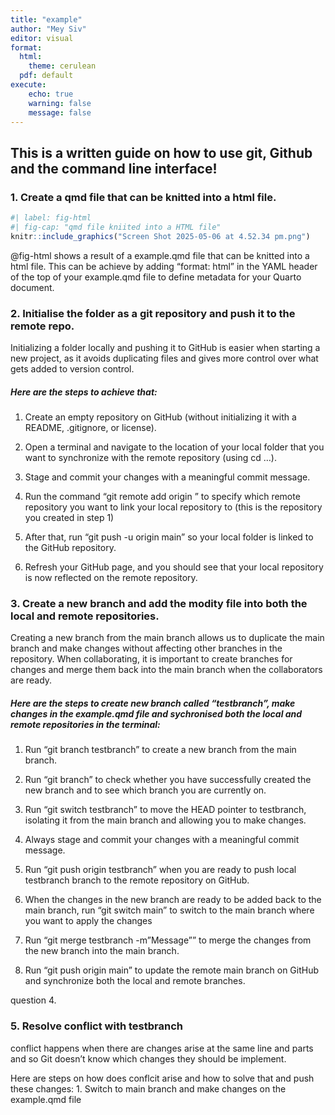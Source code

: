 ```yaml
---
title: "example"
author: "Mey Siv"
editor: visual
format: 
  html: 
    theme: cerulean
  pdf: default
execute:
    echo: true
    warning: false
    message: false
---
```


## This is a written guide on how to use git, Github and the command line interface! 

### 1. Create a qmd file that can be knitted into a html file. 
```r
#| label: fig-html
#| fig-cap: "qmd file kniited into a HTML file"
knitr::include_graphics("Screen Shot 2025-05-06 at 4.52.34 pm.png")

```
@fig-html shows a result of a example.qmd file that can be knitted into a html file. This can be achieve by adding "format: html" in the YAML header of the top of your example.qmd file to define metadata for your Quarto document.


### 2. Initialise the folder as a git repository and push it to the remote repo.
Initializing a folder locally and pushing it to GitHub is easier when starting a new project, as it avoids duplicating files and gives more control over what gets added to version control.


##### Here are the steps to achieve that:

1. Create an empty repository on GitHub (without initializing it with a README, .gitignore, or license).

2. Open a terminal and navigate to the location of your local folder that you want to synchronize with the remote repository (using cd ...).

3. Stage and commit your changes with a meaningful commit message.

4. Run the command "git remote add origin <your SSH URL from the remote repo>" to specify which remote repository you want to link your local repository to (this is the repository you created in step 1)

5. After that, run "git push -u origin main" so your local folder is linked to the GitHub repository.

6. Refresh your GitHub page, and you should see that your local repository is now reflected on the remote repository.


### 3. Create a new branch and add the modity file into both the local and remote repositories. 

Creating a new branch from the main branch allows us to duplicate the main branch and make changes without affecting other branches in the repository. When collaborating, it is important to create branches for changes and merge them back into the main branch when the collaborators are ready.


##### Here are the steps to create new branch called "testbranch", make changes in the example.qmd file and sychronised both the local and remote repositories in the terminal:

1. Run "git branch testbranch" to create a new branch from the main branch.

2. Run "git branch" to check whether you have successfully created the new branch and to see which branch you are currently on.

3. Run "git switch testbranch" to move the HEAD pointer to testbranch, isolating it from the main branch and allowing you to make changes.

4. Always stage and commit your changes with a meaningful commit message.

5. Run "git push origin testbranch" when you are ready to push local testbranch branch to the remote repository on GitHub.

6. When the changes in the new branch are ready to be added back to the main branch, run "git switch main" to switch to the main branch where you want to apply the changes

7. Run "git merge testbranch -m "Message"" to merge the changes from the new branch into the main branch.

8. Run "git push origin main" to update the remote main branch on GitHub and synchronize both the local and remote branches. 

question 4. 




### 5. Resolve conflict with testbranch 

conflict happens when there are changes arise at the same line and parts and so Git doesn't know which changes they should be implement. 

Here are steps on how does conflcit arise and how to solve that and push these changes: 
1. Switch to main branch and make changes on the example.qmd file 















